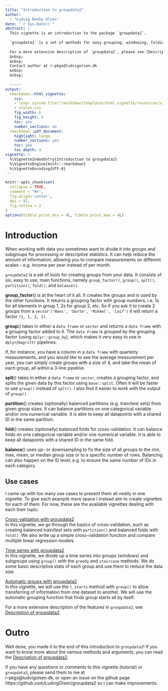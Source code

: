 ```yaml
---
title: "Introduction to groupdata2"
author: 
  - "Ludvig Renbo Olsen"
date: "`r Sys.Date()`"
abstract: |
  This vignette is an introduction to the package `groupdata2`.
  
  `groupdata2` is a set of methods for easy grouping, windowing, folding, partitioning, splitting and balancing of data.  
  
  For a more extensive description of `groupdata2`, please see [Description of groupdata2](description_of_groupdata2.html)
  &nbsp;  
  &nbsp;  
  Contact author at r-pkgs@ludvigolsen.dk
  &nbsp;  
  &nbsp;  
  
  -----
output: 
  rmarkdown::html_vignette:
    css: 
    - !expr system.file("rmarkdown/templates/html_vignette/resources/vignette.css", package = "rmarkdown")
    - styles.css
    fig_width: 6
    fig_height: 4
    toc: yes
    number_sections: no
  rmarkdown::pdf_document:
    highlight: tango
    number_sections: yes
    toc: yes
    toc_depth: 4
vignette: >
  %\VignetteIndexEntry{Introduction to groupdata2}
  %\VignetteEngine{knitr::rmarkdown}
  %\VignetteEncoding{UTF-8}
---
```


```r
knitr::opts_chunk$set(
  collapse = TRUE,
  comment = "#>",
  fig.align='center',
  dpi = 92,
  fig.retina = 2
)
options(tibble.print_min = 4L, tibble.print_max = 4L)

```

# Introduction

When working with data you sometimes want to divide it into groups and subgroups for processing or descriptive statistics. It can help reduce the amount of information, allowing you to compare measurements on different scales - e.g. income per year instead of per month.

`groupdata2` is a set of tools for creating groups from your data. It consists of six, easy to use, main functions, namely `group_factor()`, `group()`, `splt()`, `partition()`, `fold()`, and `balance()`.  

**group_factor**()  is at the heart of it all. It creates the groups and is used by the other functions. It returns a grouping factor with group numbers, i.e. 1s for all elements in group 1, 2s for group 2, etc. So if you ask it to create 2 groups from a `vector` `('Hans', 'Dorte', 'Mikkel', 'Leif')` it will return a factor `(1, 1, 2, 2)`.   

**group**() takes in either a `data frame` or `vector` and returns a `data frame` with a grouping factor added to it. The `data frame` is grouped by the grouping factor (using `dplyr::group_by`), which makes it very easy to use in `dplyr`/`magrittr` pipelines.

If, for instance, you have a column in a `data frame` with quarterly measurements, and you would like to see the average measurement per year, you can simply create groups with a size of 4, and take the mean of each group, all within a 3-line pipeline.

**splt**() takes in either a `data frame` or `vector`, creates a grouping factor, and splits the given data by this factor using `base::split`. Often it will be faster to use `group()` instead of `splt()`. I also find it easier to work with the output of `group()`.

**partition**() creates (optionally) balanced partitions (e.g. train/test sets) from given group sizes. It can balance partitions on one categorical variable and/or one numerical variable. It is able to keep all datapoints with a shared ID in the same partition.

**fold**() creates (optionally) balanced folds for cross-validation. It can balance folds on one categorical variable and/or one numerical variable. It is able to keep all datapoints with a shared ID in the same fold.

**balance**() uses up- or downsampling to fix the size of all groups to the min, max, mean, or median group size or to a specific number of rows. Balancing can also happen on the ID level, e.g. to ensure the same number of IDs in each category.


## Use cases
I came up with too many use cases to present them all neatly in one vignette. To give each example more space I instead aim to create vignettes for each of them. For now, these are the available vignettes dealing with each their topic:

[Cross-validation with groupdata2](cross-validation_with_groupdata2.html)  
In this vignette, we go through the basics of cross-validation, such as creating balanced train/test sets with `partition()` and balanced folds with `fold()`. We also write up a simple cross-validation function and compare multiple linear regression models.

[Time series with groupdata2](time_series_with_groupdata2.html)  
In this vignette, we divide up a time series into groups (windows) and subgroups using `group()` with the `greedy` and `staircase` methods. We do some basic descriptive stats of each group and use them to reduce the data size.

[Automatic groups with groupdata2](automatic_groups_with_groupdata2.html)  
In this vignette, we will use the `l_starts` method with `group()` to allow transferring of information from one dataset to another. We will use the automatic grouping function that finds group starts all by itself.


For a more extensive description of the features in `groupdata2`, see [Description of groupdata2](description_of_groupdata2.html).

# Outro

Well done, you made it to the end of this introduction to `groupdata2`! If you want to know more about the various methods and arguments, you can read the [Description of groupdata2](description_of_groupdata2.html).

If you have any questions or comments to this vignette (tutorial) or `groupdata2`, please send them to me at  
r-pkgs@ludvigolsen.dk, or open an issue on the github page https://github.com/LudvigOlsen/groupdata2 so I can make improvements.  

&nbsp; 
&nbsp; 

